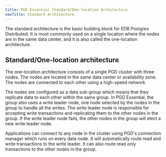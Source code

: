```yaml
---
title: PGD Essential Standard/One-location Architecture
navTitle: Standard Architecture
---
```


The standard architecture is the basic building block for EDB Postgres Distributed. It is most commonly used on a single location where the nodes are in the same data center, and it is also called the one-location architecture.

## Standard/One-location architecture

The one-location architecture consists of a single PGD cluster with three nodes. The nodes are located in the same data center or availability zone. The nodes are connected to each other using a high-speed network.

The nodes are configured as a data sub-group which means that they replicate data to each other within the same group. In PGD Essential, the group also uses a write leader node, one node selected by the nodes in the group to handle all the writes. The write leader node is responsible for accepting write transactions and replicating them to the other nodes in the group. If the write leader node fails, the other nodes in the group will elect a new write leader node.

Applications can connect to any node in the cluster using PGD's connection manager which runs on every data node. It will automatically route read and write transactions to the write leader. It can also route read only transactions to the other nodes in the group.
